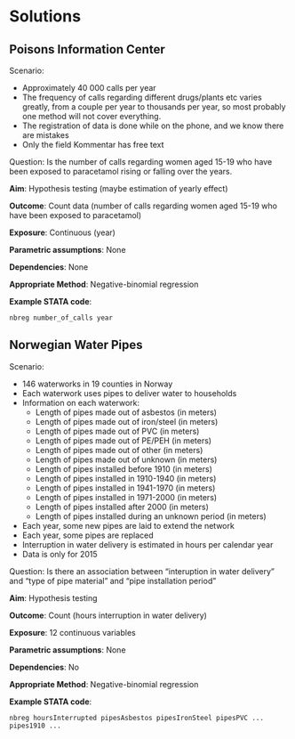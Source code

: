 # Solutions

## Poisons Information Center

Scenario:

- Approximately 40 000 calls per year
- The frequency of calls regarding different drugs/plants etc varies greatly, from a couple per year to thousands per year, so most probably one method will not cover everything.
- The registration of data is done while on the phone, and we know there are mistakes
- Only the field Kommentar has free text

Question: Is the number of calls regarding women aged 15-19 who have been exposed to paracetamol rising or falling over the years.

**Aim**: Hypothesis testing (maybe estimation of yearly effect)

**Outcome**: Count data (number of calls regarding women aged 15-19 who have been exposed to paracetamol)

**Exposure**: Continuous (year)

**Parametric assumptions**: None

**Dependencies**: None

**Appropriate Method**: Negative-binomial regression

**Example STATA code**:

```
nbreg number_of_calls year
```

## Norwegian Water Pipes

Scenario:

- 146 waterworks in 19 counties in Norway
- Each waterwork uses pipes to deliver water to households
- Information on each waterwork:
  * Length of pipes made out of asbestos (in meters)
  * Length of pipes made out of iron/steel (in meters)
  * Length of pipes made out of PVC (in meters)
  * Length of pipes made out of PE/PEH (in meters)
  * Length of pipes made out of other (in meters)
  * Length of pipes made out of unknown (in meters)
  * Length of pipes installed before 1910 (in meters)
  * Length of pipes installed in 1910-1940 (in meters)
  * Length of pipes installed in 1941-1970 (in meters)
  * Length of pipes installed in 1971-2000 (in meters)
  * Length of pipes installed after 2000 (in meters)
  * Length of pipes installed during an unknown period (in meters)
- Each year, some new pipes are laid to extend the network
- Each year, some pipes are replaced
- Interruption in water delivery is estimated in hours per calendar year
- Data is only for 2015

Question: Is there an association between "interuption in water delivery" and "type of pipe material" and "pipe installation period"

**Aim**: Hypothesis testing

**Outcome**: Count (hours interruption in water delivery)

**Exposure**: 12 continuous variables

**Parametric assumptions**: None

**Dependencies**: No

**Appropriate Method**: Negative-binomial regression

**Example STATA code**:

```
nbreg hoursInterrupted pipesAsbestos pipesIronSteel pipesPVC ... pipes1910 ...
```




